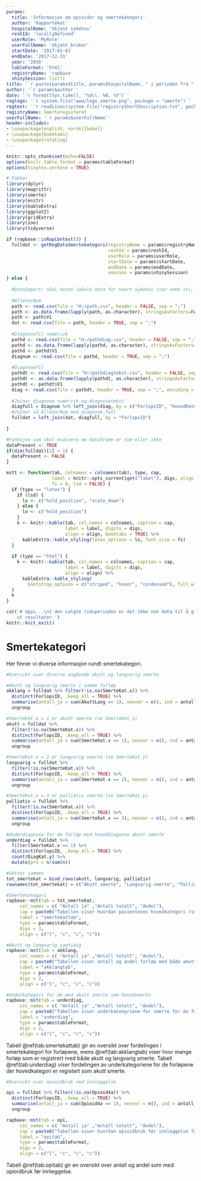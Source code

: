```yaml
---
params:
  title: 'Informasjon om opioider og smertekategori'
  author: 'Rapporteket'
  hospitalName: 'Ukjent sykehus'
  reshId: 'locallyDefined'
  userRole: 'MyRole'
  userFullName: 'Ukjent bruker'
  startDate: '2017-01-01'
  endDate: '2017-12-31'
  year: '2016'
  tableFormat: 'html'
  registryName: 'rapbase'
  shinySession: list()
title: '`r paste(params$title, params$hospitalName, " i perioden fra ", params$startDate, " til ", params$endDate)`'
author: '`r params$author`'
date: '`r format(Sys.time(), "%d\\. %B, %Y")`'
reglogo: '`r system.file("www/logo_smerte.png", package = "smerte")`'
regtext: '`r readLines(system.file("registryShortDescription.txt", package = "smerte"))`'
registryName: Smerteregisteret
userFullName: '`r params$userFullName`'
header-includes:
- \usepackage[english, norsk]{babel}
- \usepackage{booktabs}
- \usepackage{rotating}
---
```

```r
knitr::opts_chunk$set(echo=FALSE)
options(knitr.table.format = params$tableFormat)
options(tinytex.verbose = TRUE)

# Pakker
library(dplyr)
library(magrittr)
library(smerte)
library(knitr)
library(kableExtra)
library(ggplot2)
library(gridExtra)
library(zoo)
library(tidyverse)
```

```r

if (rapbase::isRapContext()) {
  fulldat <- getRegDataSmertekategori(registryName = params$registryName,
                                      reshId = params$reshId,
                                      userRole = params$userRole,
                                      startDate = params$startDate,
                                      endDate = params$endDate,
                                      session = params$shinySession)
} else {
  
  #Dataimport: skal hente lokale data for hvert sykehus (tar vekk sti, og erstatter med lokal fil)
  
  #AlleVarNum
  path <- read.csv(file = "H:/path.csv", header = FALSE, sep = ";")
  path <- as.data.frame(lapply(path, as.character), stringsAsFactors=FALSE)
  path <- path$V1
  dat <- read.csv(file = path, header = TRUE, sep = ";")
  
  #Diagnosefil numerisk
  pathd <- read.csv(file = "H:/pathdiag.csv", header = FALSE, sep = ";")
  pathd <- as.data.frame(lapply(pathd, as.character), stringsAsFactors=FALSE)
  pathd <- pathd$V1
  diagnum <- read.csv(file = pathd, header = TRUE, sep = ";")
  
  #Diagnosefil
  pathdt <- read.csv(file = "H:/pathdiagtekst.csv", header = FALSE, sep = ";", encoding = "UTF-8")
  pathdt <- as.data.frame(lapply(pathdt, as.character), stringsAsFactors=FALSE)
  pathdt <- pathdt$V1
  diag <- read.csv(file = pathdt, header = TRUE, sep = ";", encoding = "UTF-8")
  
  #Joiner diagnose numerisk og diagnosetekst
  diagfull = diagnum %>% left_join(diag, by = c("ForlopsID", "HovedDato", "SmerteDiagID"))
  #Joiner så AlleVarNum med diagnose_full
  fulldat = left_join(dat, diagfull, by = "ForlopsID")
  
}

#Funksjon som skal evaluere om dataframe er tom eller ikke
dataPresent <- TRUE
if(dim(fulldat)[1] < 1) {
  dataPresent <- FALSE
}
```

```r
mstt <- function(tab, colnames = colnames(tab), type, cap,
                 label = knitr::opts_current$get("label"), digs, align = NULL,
                 fs = 8, lsd = FALSE) {
  if (type == "latex") {
    if (lsd) {
      lo <- c("hold_position", "scale_down")
    } else {
      lo <- c("hold_position")
    }
    k <- knitr::kable(tab, col.names = colnames, caption = cap,
                      label = label, digits = digs,
                      align = align, booktabs = TRUE) %>% 
      kableExtra::kable_styling(latex_options = lo, font_size = fs)
  }
  
  if (type == "html") {
    k <- knitr::kable(tab, col.names = colnames, caption = cap,
                      label = label, digits = digs,
                      align = align) %>% 
      kableExtra::kable_styling(
        bootstrap_options = c("striped", "hover", "condensed"), full_width = F)
  }
  k
}
```


```r
cat('# Upps...\nI den valgte tidsperioden er det ikke nok data til å gi 
    ut resultater.')
knitr::knit_exit()

```

# Smertekategori

Her finner vi diverse informasjon rundt smertekategori.


```r

#Oversikt over diverse angående akutt og langvarig smerte

#Akutt og langvarig smerte i samme forløp
akklang = fulldat %>% filter(!is.na(SmerteKat.x)) %>% 
  distinct(ForlopsID, .keep_all = TRUE) %>% 
  summarise(antall_ja = sum(AkuttLang == 1), nevner = n(), ind = antall_ja/nevner) %>% 
  ungroup

#SmerteKat.x = 1 er akutt smerte (se SmerteKat.y)
akutt = fulldat %>% 
  filter(!is.na(SmerteKat.x)) %>% 
  distinct(ForlopsID, .keep_all = TRUE) %>% 
  summarise(antall_ja = sum(SmerteKat.x == 1), nevner = n(), ind = antall_ja/nevner) %>% 
  ungroup

#SmerteKat.x = 2 er langvarig smerte (se SmerteKat.y)
langvarig = fulldat %>% 
  filter(!is.na(SmerteKat.x)) %>% 
  distinct(ForlopsID, .keep_all = TRUE) %>% 
  summarise(antall_ja = sum(SmerteKat.x == 2), nevner = n(), ind = antall_ja/nevner) %>% 
  ungroup

#SmerteKat.x = 3 er palliativ smerte (se SmerteKat.y)
palliativ = fulldat %>% 
  filter(!is.na(SmerteKat.x)) %>% 
  distinct(ForlopsID, .keep_all = TRUE) %>% 
  summarise(antall_ja = sum(SmerteKat.x == 3), nevner = n(), ind = antall_ja/nevner) %>% 
  ungroup

#Underdiagnose for de forløp med hoveddiagnose akutt smerte
underdiag = fulldat %>% 
  filter(SmerteKat.x == 1) %>% 
  distinct(ForlopsID, .keep_all = TRUE) %>% 
  count(DiagKat.y) %>%
  mutate(pro = n/sum(n))

#Setter sammen
tot_smertekat = bind_rows(akutt, langvarig, palliativ)
rownames(tot_smertekat) = c("Akutt smerte", "Langvarig smerte", "Palliativ")

#Smertekategori
rapbase::mst(tab = tot_smertekat, 
     col_names = c( "Antall ja" ,"Antall totalt", "Andel"),
     cap = paste0("Tabellen viser hvordan pasientenes hovedkategori (smerte) fordeler seg mellom akutt, langvarig eller palliativ smerte."),
     label = "smertekattab",
     type = params$tableFormat,
     digs = 3,
     align = c("l", "c", "c", "c"))

#Akutt og langvarig samtidig
rapbase::mst(tab = akklang, 
     col_names = c( "Antall ja" ,"Antall totalt", "Andel"),
     cap = paste0("Tabellen viser antall og andel forløp med både akutt og langvarig smerte."),
     label = "akklangtab",
     type = params$tableFormat,
     digs = 2,
     align = c("l", "c", "c", "c"))

#Underkategori for de med akutt smerte som hovedsmerte
rapbase::mst(tab = underdiag, 
     col_names = c( "Antall ja" ,"Antall totalt", "Andel"),
     cap = paste0("Tabellen viser underkateogriene for smerte for de forløpene med akutt smerte som hovedkategori."),
     label = "underdiag",
     type = params$tableFormat,
     digs = 2,
     align = c("l", "c", "c", "c"))
```

Tabell \@ref(tab:smertekattab) gir en oversikt over fordelingen i smertekategori for forløpene, mens \@ref(tab:akklangtab) viser hvor mange forløp som er registrert med både akutt og langvarig smerte. Tabell \@ref(tab:underdiag) viser fordelingen av underkategoriene for de forløpene der hovedkategori er registert som akutt smerte.

```r

#Oversikt over opioidbruk ved innleggelse

opi = fulldat %>% filter(!is.na(Opioid4a)) %>% 
  distinct(ForlopsID, .keep_all = TRUE) %>% 
  summarise(antall_ja = sum(Opioid4a == 1), nevner = n(), ind = antall_ja/nevner) %>% 
  ungroup

rapbase::mst(tab = opi, 
     col_names = c( "Antall ja" ,"Antall totalt", "Andel"),
     cap = paste0("Tabellen viser hvordan opioidbruk før innleggelse fordeler seg."),
     label = "opitab",
     type = params$tableFormat,
     digs = 2,
     align = c("l", "c", "c", "c"))

```

Tabell \@ref(tab:opitab) gir en oversikt over antall og andel som med opioidbruk før innleggelse.

